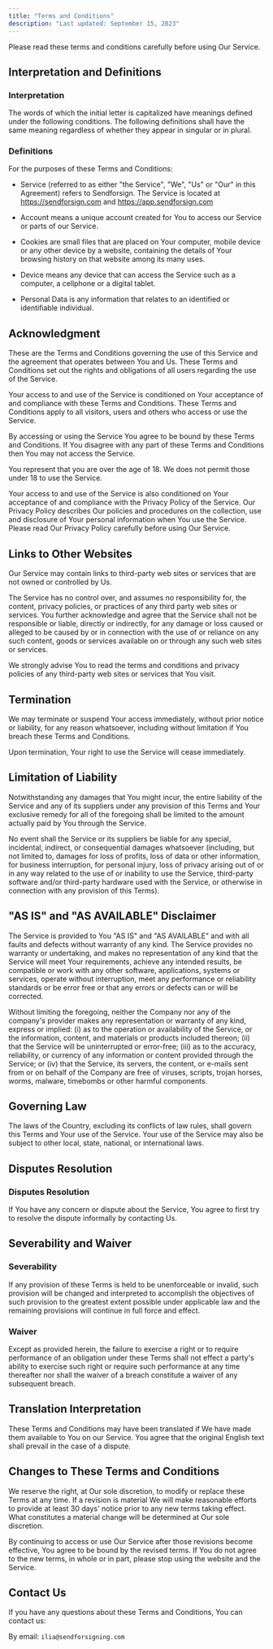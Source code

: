 ```yaml
---
title: "Terms and Conditions"
description: "Last updated: September 15, 2023"
---
```


Please read these terms and conditions carefully before using Our Service.

## Interpretation and Definitions

### Interpretation

The words of which the initial letter is capitalized have meanings defined under the following conditions. The following definitions shall have the same meaning regardless of whether they appear in singular or in plural.

### Definitions

For the purposes of these Terms and Conditions:

- Service (referred to as either "the Service", "We", "Us" or "Our" in this Agreement) refers to Sendforsign. The Service is located at https://sendforsign.com and https://app.sendforsign.com

- Account means a unique account created for You to access our Service or parts of our Service.

- Cookies are small files that are placed on Your computer, mobile device or any other device by a website, containing the details of Your browsing history on that website among its many uses.

- Device means any device that can access the Service such as a computer, a cellphone or a digital tablet.

- Personal Data is any information that relates to an identified or identifiable individual.

## Acknowledgment

These are the Terms and Conditions governing the use of this Service and the agreement that operates between You and Us. These Terms and Conditions set out the rights and obligations of all users regarding the use of the Service.

Your access to and use of the Service is conditioned on Your acceptance of and compliance with these Terms and Conditions. These Terms and Conditions apply to all visitors, users and others who access or use the Service.

By accessing or using the Service You agree to be bound by these Terms and Conditions. If You disagree with any part of these Terms and Conditions then You may not access the Service.

You represent that you are over the age of 18. We does not permit those under 18 to use the Service.

Your access to and use of the Service is also conditioned on Your acceptance of and compliance with the Privacy Policy of the Service. Our Privacy Policy describes Our policies and procedures on the collection, use and disclosure of Your personal information when You use the Service. Please read Our Privacy Policy carefully before using Our Service.

## Links to Other Websites

Our Service may contain links to third-party web sites or services that are not owned or controlled by Us.

The Service has no control over, and assumes no responsibility for, the content, privacy policies, or practices of any third party web sites or services. You further acknowledge and agree that the Service shall not be responsible or liable, directly or indirectly, for any damage or loss caused or alleged to be caused by or in connection with the use of or reliance on any such content, goods or services available on or through any such web sites or services.

We strongly advise You to read the terms and conditions and privacy policies of any third-party web sites or services that You visit.

## Termination

We may terminate or suspend Your access immediately, without prior notice or liability, for any reason whatsoever, including without limitation if You breach these Terms and Conditions.

Upon termination, Your right to use the Service will cease immediately.

## Limitation of Liability

Notwithstanding any damages that You might incur, the entire liability of the Service and any of its suppliers under any provision of this Terms and Your exclusive remedy for all of the foregoing shall be limited to the amount actually paid by You through the Service.

No event shall the Service or its suppliers be liable for any special, incidental, indirect, or consequential damages whatsoever (including, but not limited to, damages for loss of profits, loss of data or other information, for business interruption, for personal injury, loss of privacy arising out of or in any way related to the use of or inability to use the Service, third-party software and/or third-party hardware used with the Service, or otherwise in connection with any provision of this Terms).

## "AS IS" and "AS AVAILABLE" Disclaimer

The Service is provided to You "AS IS" and "AS AVAILABLE" and with all faults and defects without warranty of any kind. The Service provides no warranty or undertaking, and makes no representation of any kind that the Service will meet Your requirements, achieve any intended results, be compatible or work with any other software, applications, systems or services, operate without interruption, meet any performance or reliability standards or be error free or that any errors or defects can or will be corrected.

Without limiting the foregoing, neither the Company nor any of the company's provider makes any representation or warranty of any kind, express or implied: (i) as to the operation or availability of the Service, or the information, content, and materials or products included thereon; (ii) that the Service will be uninterrupted or error-free; (iii) as to the accuracy, reliability, or currency of any information or content provided through the Service; or (iv) that the Service, its servers, the content, or e-mails sent from or on behalf of the Company are free of viruses, scripts, trojan horses, worms, malware, timebombs or other harmful components.

## Governing Law

The laws of the Country, excluding its conflicts of law rules, shall govern this Terms and Your use of the Service. Your use of the Service may also be subject to other local, state, national, or international laws.

## Disputes Resolution

### Disputes Resolution

If You have any concern or dispute about the Service, You agree to first try to resolve the dispute informally by contacting Us.

## Severability and Waiver

### Severability

If any provision of these Terms is held to be unenforceable or invalid, such provision will be changed and interpreted to accomplish the objectives of such provision to the greatest extent possible under applicable law and the remaining provisions will continue in full force and effect.

### Waiver

Except as provided herein, the failure to exercise a right or to require performance of an obligation under these Terms shall not effect a party's ability to exercise such right or require such performance at any time thereafter nor shall the waiver of a breach constitute a waiver of any subsequent breach.

## Translation Interpretation

These Terms and Conditions may have been translated if We have made them available to You on our Service. You agree that the original English text shall prevail in the case of a dispute.

## Changes to These Terms and Conditions

We reserve the right, at Our sole discretion, to modify or replace these Terms at any time. If a revision is material We will make reasonable efforts to provide at least 30 days' notice prior to any new terms taking effect. What constitutes a material change will be determined at Our sole discretion.

By continuing to access or use Our Service after those revisions become effective, You agree to be bound by the revised terms. If You do not agree to the new terms, in whole or in part, please stop using the website and the Service.

## Contact Us

If you have any questions about these Terms and Conditions, You can contact us:

By email: `ilia@sendforsigning.com`